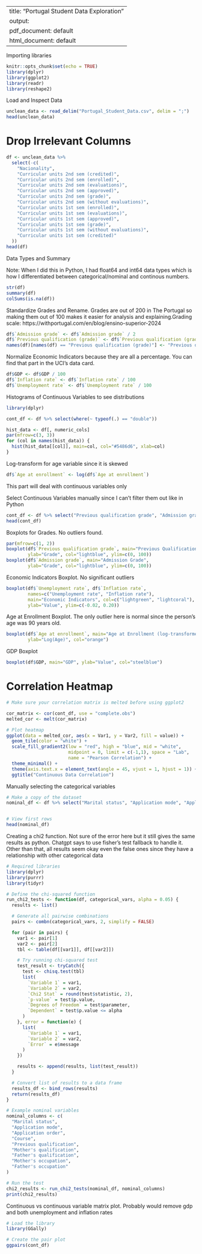 
---
title: "Portugal Student Data Exploration"
output:
  pdf_document: default
  html_document: default
---
Importing libraries
```{r setup, include=FALSE}
knitr::opts_chunk$set(echo = TRUE)
library(dplyr)
library(ggplot2)
library(readr)
library(reshape2)
```

Load and Inspect Data

```{r}
unclean_data <- read_delim("Portugal_Student_Data.csv", delim = ";")
head(unclean_data)
```

# Drop Irrelevant Columns

```{r}
df <- unclean_data %>%
  select(-c(
    "Nacionality",
    "Curricular units 2nd sem (credited)",
    "Curricular units 2nd sem (enrolled)",
    "Curricular units 2nd sem (evaluations)",
    "Curricular units 2nd sem (approved)",
    "Curricular units 2nd sem (grade)",
    "Curricular units 2nd sem (without evaluations)",
    "Curricular units 1st sem (enrolled)",
    "Curricular units 1st sem (evaluations)",
    "Curricular units 1st sem (approved)",
    "Curricular units 1st sem (grade)",
    "Curricular units 1st sem (without evaluations)",
    "Curricular units 1st sem (credited)"
  ))
head(df)
```

Data Types and Summary

Note: When I did this in Python, I had float64 and int64 data types which is how I differentiated between categorical/nominal and continous numbers.

```{r}
str(df)
summary(df)
colSums(is.na(df))
```

Standardize Grades and Rename. Grades are out of 200 in The Portugal so making them out of 100 makes it easier for analysis and explaining.Grading scale: https://withportugal.com/en/blog/ensino-superior-2024

```{r}
df$`Admission grade` <- df$`Admission grade` / 2
df$`Previous qualification (grade)` <- df$`Previous qualification (grade)` / 2
names(df)[names(df) == "Previous qualification (grade)"] <- "Previous qualification grade"
```

Normalize Economic Indicators because they are all a percentage. You can find that part in the UCI's data card.

```{r}
df$GDP <- df$GDP / 100
df$`Inflation rate` <- df$`Inflation rate` / 100
df$`Unemployment rate` <- df$`Unemployment rate` / 100
```

Histograms of Continuous Variables to see distributions

```{r}
library(dplyr)

cont_df <- df %>% select(where(~ typeof(.) == "double"))

hist_data <- df[, numeric_cols]
par(mfrow=c(3, 3))
for (col in names(hist_data)) {
  hist(hist_data[[col]], main=col, col="#5486d6", xlab=col)
}
```
Log-transform for age variable since it is skewed

```{r}
df$`Age at enrollment` <- log(df$`Age at enrollment`)
```

This part will deal with continuous variables only

Select Continuous Variables manually since I can't filter them out like in Python

```{r}
cont_df <- df %>% select("Previous qualification grade", "Admission grade", "Age at enrollment", "Unemployment rate", "Inflation rate", "GDP")
head(cont_df)
```

Boxplots for Grades. No outliers found.

```{r}
par(mfrow=c(1, 2))
boxplot(df$`Previous qualification grade`, main="Previous Qualification Grade",
        ylab="Grade", col="lightblue", ylim=c(0, 100))
boxplot(df$`Admission grade`, main="Admission Grade",
        ylab="Grade", col="lightblue", ylim=c(0, 100))
```

Economic Indicators Boxplot. No significant outliers

```{r}
boxplot(df$`Unemployment rate`, df$`Inflation rate`,
        names=c("Unemployment rate", "Inflation rate"),
        main="Economic Indicators", col=c("lightgreen", "lightcoral"),
        ylab="Value", ylim=c(-0.02, 0.20))
```

Age at Enrollment Boxplot. The only outlier here is normal since the person's age was 90 years old.

```{r}
boxplot(df$`Age at enrollment`, main="Age at Enrollment (log-transformed)",
        ylab="Log(Age)", col="orange")
```

GDP Boxplot

```{r}
boxplot(df$GDP, main="GDP", ylab="Value", col="steelblue")
```

# Correlation Heatmap

```{r}
# Make sure your correlation matrix is melted before using ggplot2

cor_matrix <- cor(cont_df, use = "complete.obs")
melted_cor <- melt(cor_matrix)

# Plot heatmap
ggplot(data = melted_cor, aes(x = Var1, y = Var2, fill = value)) +
  geom_tile(color = "white") +
  scale_fill_gradient2(low = "red", high = "blue", mid = "white",
                       midpoint = 0, limit = c(-1,1), space = "Lab",
                       name = "Pearson Correlation") +
  theme_minimal() +
  theme(axis.text.x = element_text(angle = 45, vjust = 1, hjust = 1)) +
  ggtitle("Continuous Data Correlation")

```
Manually selecting the categorical variables

```{r}
# Make a copy of the dataset
nominal_df <- df %>% select("Marital status", "Application mode", "Application order", "Course", "Previous qualification", "Mother's qualification", "Father's qualification", "Mother's occupation", "Father's occupation")


# View first rows
head(nominal_df)

```

Creating a chi2 function. Not sure of the error here but it still gives the same results as python. Chatgpt says to use fisher's test fallback to handle it. Other than that, all results seem okay even the false ones since they have a relationship with other categorical data

```{r}
# Required libraries
library(dplyr)
library(purrr)
library(tidyr)

# Define the chi-squared function
run_chi2_tests <- function(df, categorical_vars, alpha = 0.05) {
  results <- list()

  # Generate all pairwise combinations
  pairs <- combn(categorical_vars, 2, simplify = FALSE)

  for (pair in pairs) {
    var1 <- pair[1]
    var2 <- pair[2]
    tbl <- table(df[[var1]], df[[var2]])

    # Try running chi-squared test
    test_result <- tryCatch({
      test <- chisq.test(tbl)
      list(
        `Variable 1` = var1,
        `Variable 2` = var2,
        `Chi2 Stat` = round(test$statistic, 2),
        `p-value` = test$p.value,
        `Degrees of Freedom` = test$parameter,
        `Dependent` = test$p.value <= alpha
      )
    }, error = function(e) {
      list(
        `Variable 1` = var1,
        `Variable 2` = var2,
        `Error` = e$message
      )
    })

    results <- append(results, list(test_result))
  }

  # Convert list of results to a data frame
  results_df <- bind_rows(results)
  return(results_df)
}

# Example nominal variables
nominal_columns <- c(
  "Marital status", 
  "Application mode",
  "Application order",
  "Course",
  "Previous qualification",
  "Mother's qualification",
  "Father's qualification",
  "Mother's occupation", 
  "Father's occupation"
)

# Run the test
chi2_results <- run_chi2_tests(nominal_df, nominal_columns)
print(chi2_results)

```

Continuous vs continuous variable matrix plot. Probably would remove gdp and both unemployment and inflation rates
```{r}
# Load the library
library(GGally)

# Create the pair plot
ggpairs(cont_df)

```